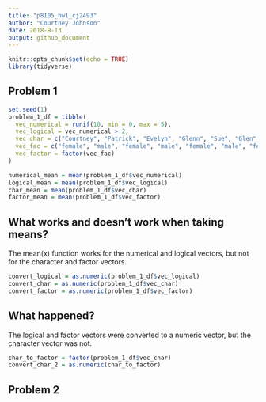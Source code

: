 ```yaml
---
title: "p8105_hw1_cj2493"
author: "Courtney Johnson"
date: 2018-9-13
output: github_document
---
```


```r
knitr::opts_chunk$set(echo = TRUE)
library(tidyverse)
```

## Problem 1

```r
set.seed(1)
problem_1_df = tibble(
  vec_numerical = runif(10, min = 0, max = 5),
  vec_logical = vec_numerical > 2,
  vec_char = c("Courtney", "Patrick", "Evelyn", "Glenn", "Sue", "Glen", "Jenny", "Kayla", "Lindsay", "Derick"),
  vec_fac = c("female", "male", "female", "male", "female", "male", "female", "female", "female", "male"),
  vec_factor = factor(vec_fac)
)

numerical_mean = mean(problem_1_df$vec_numerical)
logical_mean = mean(problem_1_df$vec_logical)
char_mean = mean(problem_1_df$vec_char)
factor_mean = mean(problem_1_df$vec_factor)
```

## What works and doesn't work when taking means?

The mean(x) function works for the numerical and logical vectors, but not for the character and factor vectors.

```r
convert_logical = as.numeric(problem_1_df$vec_logical)
convert_char = as.numeric(problem_1_df$vec_char)
convert_factor = as.numeric(problem_1_df$vec_factor)
```

## What happened?

The logical and factor vectors were converted to a numeric vector, but the character vector was not. 

```r
char_to_factor = factor(problem_1_df$vec_char)
convert_char_2 = as.numeric(char_to_factor)
```

## Problem 2

```r

```


